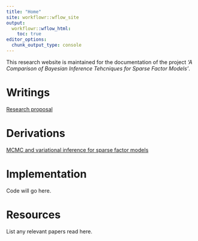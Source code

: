 ```yaml
---
title: "Home"
site: workflowr::wflow_site
output:
  workflowr::wflow_html:
    toc: true
editor_options:
  chunk_output_type: console
---
```


This research website is maintained for the documentation of the project *'A Comparison of Bayesian Inference Tehcniques for Sparse Factor Models'*.

# Writings
[Research proposal](assets/proposal.pdf)

# Derivations
[MCMC and variational inference for sparse factor models](assets/derivation.pdf)

# Implementation
Code will go here.

# Resources
List any relevant papers read here.